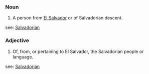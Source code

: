 ===Noun===
#A person from [[El Salvador]] or of Salvadorian descent.
see: [[Salvadorian]]

===Adjective===
#Of, from, or pertaining to El Salvador, the Salvadorian people or language.
see: [[Salvadorian]]